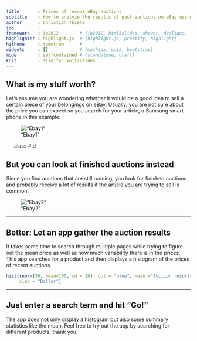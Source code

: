 ```yaml
---
title       : Prices of recent eBay auctions
subtitle    : How to analyze the results of past auctions on eBay using Shiny
author      : Christian Thiele
job         : 
framework   : io2012        # {io2012, html5slides, shower, dzslides, ...}
highlighter : highlight.js  # {highlight.js, prettify, highlight}
hitheme     : tomorrow      # 
widgets     : []            # {mathjax, quiz, bootstrap}
mode        : selfcontained # {standalone, draft}
knit        : slidify::knit2slides
---
```


## What is my stuff worth?
Let's assume you are wondering whether it would be a good idea to sell a certain piece of your belongings on eBay. Usually, you are not sure about the price you can expect so you search for your article, a Samsung smart phone in this example:

!["Ebay1"](http://abload.de/img/ebay1xcp4x.png)

--- .class #id 

## But you can look at finished auctions instead

Since you find auctions that are still running, you look for finished auctions and probably receive a lot of results if the article you are trying to sell is common.

!["Ebay2"](http://abload.de/img/ebay2afuxi.png)

---

## Better: Let an app gather the auction results

It takes some time to search through multiple pages while trying to figure out the mean price as well as how much variability there is in the prices. This app searches for a product and then displays a histogram of the prices of recent auctions.

```r
hist(rnorm(50, mean=100, sd = 20), col = "blue", main ="Auction results",
     xlab = "Dollar")
```

---

## Just enter a search term and hit "Go!"

The app does not only display a histogram but also some summary statistics like the mean. Feel free to try out the app by searching for different products, thank you.






